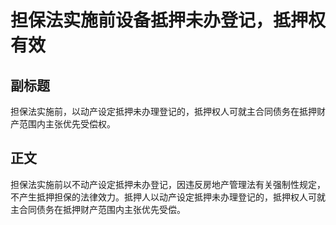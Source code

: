 # 担保法实施前设备抵押未办登记，抵押权有效
## 副标题
担保法实施前，以动产设定抵押未办理登记的，抵押权人可就主合同债务在抵押财产范围内主张优先受偿权。
## 正文
担保法实施前以不动产设定抵押未办登记，因违反房地产管理法有关强制性规定，不产生抵押担保的法律效力。抵押人以动产设定抵押未办理登记的，抵押权人可就主合同债务在抵押财产范围内主张优先受偿。